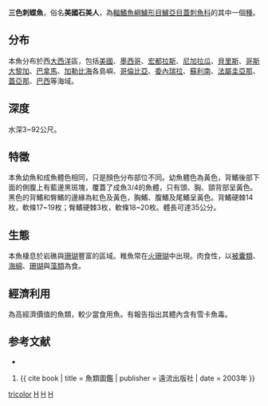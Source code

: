 {{Speciesbox 
| taxon =  Holacanthus tricolor
| image = Holacanthus tricolor 1.jpg
| status = LC
| status_system = iucn3.1
| authority =  [[Bloch|Bloch]], 1759
| synonyms = *''Chaetodon tricolor''<br /><small> Bloch, 1795</small>
*''Holocanthus tricolor''<br /><small> Bloch, 1795</small>
*''Pomacanthus tricolor''<br /><small> Bloch, 1795</small>
}}
'''三色刺蝶魚'''，俗名'''美國石美人'''，為[[輻鰭魚綱|輻鰭魚綱]][[鱸形目|鱸形目]][[鱸亞目|鱸亞目]][[蓋刺魚科|蓋刺魚科]]的其中一個[[種|種]]。

== 分布 ==
本魚分布於西[[大西洋|大西洋]]區，包括[[美國|美國]]、[[墨西哥|墨西哥]]、[[宏都拉斯|宏都拉斯]]、[[尼加拉瓜|尼加拉瓜]]、[[貝里斯|貝里斯]]、[[哥斯大黎加|哥斯大黎加]]、[[巴拿馬|巴拿馬]]、[[加勒比海|加勒比海]]各島嶼、[[哥倫比亞|哥倫比亞]]、[[委內瑞拉|委內瑞拉]]、[[蘇利南|蘇利南]]、[[法屬圭亞那|法屬圭亞那]]、[[蓋亞那|蓋亞那]]、[[巴西|巴西]]等海域。

== 深度 ==
水深3~92公尺。

== 特徵 ==
本魚幼魚和成魚體色相同，只是顏色分布部位不同。幼魚體色為黃色，背鰭後部下面的側腹上有藍邊黑斑塊，覆蓋了成魚3/4的魚體，只有頭、胸、頸背部呈黃色。黑色的背鰭和臀鰭的邊緣為紅色及黃色，胸鰭、腹鰭及尾鰭呈黃色。背鰭硬棘14枚，軟條17~19枚；臀鰭硬棘3枚，軟條18~20枚。體長可達35公分。

== 生態 ==
本魚棲息於岩礁與[[珊瑚|珊瑚]]豐富的區域。稚魚常在[[火珊瑚|火珊瑚]]中出現。肉食性，以[[被囊類|被囊類]]、[[海綿|海綿]]、[[珊瑚|珊瑚]]與[[藻類|藻類]]為食。

== 經濟利用 ==
為高經濟價值的魚類，較少當食用魚。有報告指出其體內含有雪卡魚毒。

== 参考文献 ==
{{reflistH}}
*{{FishBase_species|genus=Holacanthus|species=tricolor|year=2011|month=12}}
#{{ cite book | title = 魚類圖鑑 | publisher = 遠流出版社 | date = 2003年 }}
{{reflistF}}
{{Taxonbar|from=Q729897}}

[[Category:刺蝶魚屬|tricolor]]
[[Category:觀賞魚|H]]
[[Category:有毒魚類|H]]
[[Category:1795年描述的魚類|H]]